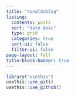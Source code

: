 ```yaml
---
title: "ronaldoblog"
listing:
  contents: posts
  sort: "date desc"
  type: grid
  categories: true
  sort-ui: false
  filter-ui: false
page-layout: full
title-block-banner: true
---
```



```r
library("usethis")
usethis::use_git()
usethis::use_github()
```
